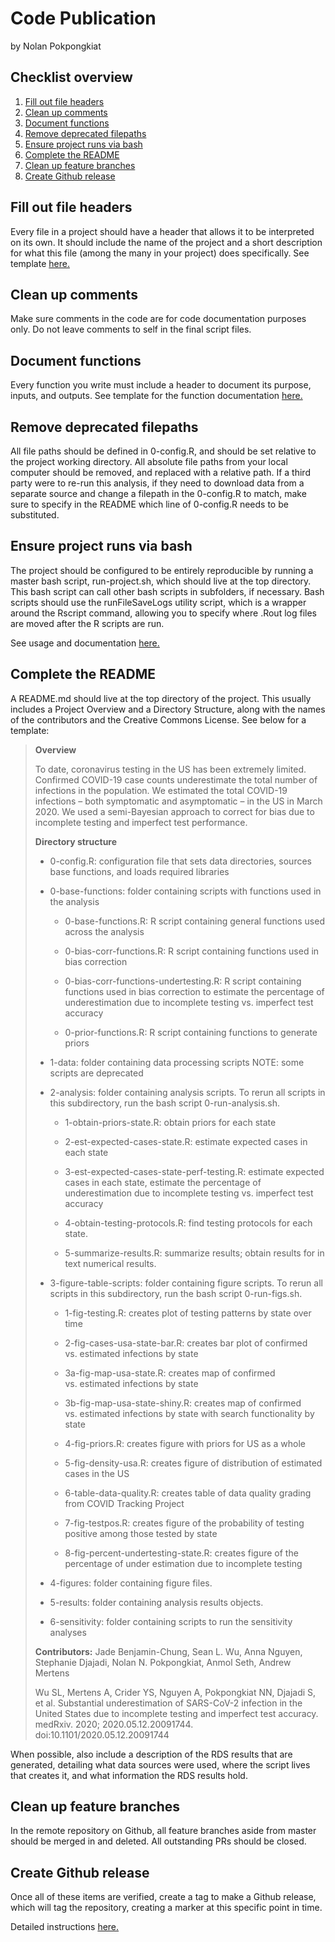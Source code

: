 # Code Publication

by Nolan Pokpongkiat

## Checklist overview

1. [Fill out file headers](#fill-out-file-headers)
2. [Clean up comments](#clean-up-comments)
3. [Document functions](#document-functions)
4. [Remove deprecated filepaths](#remove-deprecated-filepaths)
5. [Ensure project runs via bash](#ensure-project-runs-via-bash)
6. [Complete the README](#complete-the-readme)
7. [Clean up feature branches](#clean-up-feature-branches)
8. [Create Github release](#create-github-release)

## Fill out file headers

Every file in a project should have a header that allows it to be interpreted on its own. It should include the name of the project and a short description for what this file (among the many in your project) does specifically. See template [here.](https://jadebc.github.io/lab-manual/coding-practices.html#file-headers)

## Clean up comments

Make sure comments in the code are for code documentation purposes only. Do not leave comments to self in the final script files.

## Document functions

Every function you write must include a header to document its purpose, inputs, and outputs. See template for the function documentation [here.](https://jadebc.github.io/lab-manual/coding-practices.html#function-documentation) 

## Remove deprecated filepaths

All file paths should be defined in 0-config.R, and should be set relative to the project working directory. All absolute file paths from your local computer should be removed, and replaced with a relative path. If a third party were to re-run this analysis, if they need to download data from a separate source and change a filepath in the 0-config.R to match, make sure to specify in the README which line of 0-config.R needs to be substituted.

## Ensure project runs via bash

The project should be configured to be entirely reproducible by running a master bash script, run-project.sh, which should live at the top directory. This bash script can call other bash scripts in subfolders, if necessary. Bash scripts should use the runFileSaveLogs utility script, which is a wrapper around the Rscript command, allowing you to specify where .Rout log files are moved after the R scripts are run.

See usage and documentation [here.](https://jadebc.github.io/lab-manual/unix.html#example-code-for-runfilesavelogs)

## Complete the README

A README.md should live at the top directory of the project. This usually includes a Project Overview and a Directory Structure, along with the names of the contributors and the Creative Commons License. See below for a template:

> **Overview**
>
>To date, coronavirus testing in the US has been extremely limited. Confirmed COVID-19 case counts underestimate the total number of infections in the population. We estimated the total COVID-19 infections – both symptomatic and asymptomatic – in the US in March 2020. We used a semi-Bayesian approach to correct for bias due to incomplete testing and imperfect test performance.
>
>
> **Directory structure**
>
> * 0-config.R: configuration file that sets data directories, sources base functions, and loads required libraries
>
> * 0-base-functions: folder containing scripts with functions used in the analysis
>
>     * 0-base-functions.R: R script containing general functions used across the analysis
>
>     * 0-bias-corr-functions.R: R script containing functions used in bias correction
>
>     * 0-bias-corr-functions-undertesting.R: R script containing functions used in bias correction to estimate the percentage of underestimation due to incomplete testing vs. imperfect test accuracy
>
>     * 0-prior-functions.R: R script containing functions to generate priors
>
> * 1-data: folder containing data processing scripts NOTE: some scripts are deprecated
>
> * 2-analysis: folder containing analysis scripts. To rerun all scripts in this subdirectory, run the bash script 0-run-analysis.sh.
>
>
>     * 1-obtain-priors-state.R: obtain priors for each state
>
>     * 2-est-expected-cases-state.R: estimate expected cases in each state
>
>     * 3-est-expected-cases-state-perf-testing.R: estimate expected cases in each state, estimate the percentage of underestimation due to incomplete testing vs. imperfect test accuracy
>
>     * 4-obtain-testing-protocols.R: find testing protocols for each state.
>
>     * 5-summarize-results.R: summarize results; obtain results for in text numerical results.
>
> * 3-figure-table-scripts: folder containing figure scripts. To rerun all scripts in this subdirectory, run the bash script 0-run-figs.sh.
>
>
>     * 1-fig-testing.R: creates plot of testing patterns by state over time
>
>     * 2-fig-cases-usa-state-bar.R: creates bar plot of confirmed vs. estimated infections by state
>
>     * 3a-fig-map-usa-state.R: creates map of confirmed vs. estimated infections by state
>
>     * 3b-fig-map-usa-state-shiny.R: creates map of confirmed vs. estimated infections by state with search functionality by state
>
>     * 4-fig-priors.R: creates figure with priors for US as a whole
>
>     * 5-fig-density-usa.R: creates figure of distribution of estimated cases in the US
>
>     * 6-table-data-quality.R: creates table of data quality grading from COVID Tracking Project
>
>     * 7-fig-testpos.R: creates figure of the probability of testing positive among those tested by state
>
>     * 8-fig-percent-undertesting-state.R: creates figure of the percentage of under estimation due to incomplete testing
>
>
> * 4-figures: folder containing figure files.
>
>
> * 5-results: folder containing analysis results objects.
>
>
> * 6-sensitivity: folder containing scripts to run the sensitivity analyses
>
>**Contributors:** Jade Benjamin-Chung, Sean L. Wu, Anna Nguyen, Stephanie Djajadi, Nolan N. Pokpongkiat, Anmol Seth, Andrew Mertens
>
>Wu SL, Mertens A, Crider YS, Nguyen A, Pokpongkiat NN, Djajadi S, et al. Substantial underestimation of SARS-CoV-2 infection in the United States due to incomplete testing and imperfect test accuracy. medRxiv. 2020; 2020.05.12.20091744. doi:10.1101/2020.05.12.20091744

When possible, also include a description of the RDS results that are generated, detailing what data sources were used, where the script lives that creates it, and what information the RDS results hold.

## Clean up feature branches

In the remote repository on Github, all feature branches aside from master should be merged in and deleted. All outstanding PRs should be closed.

## Create Github release

Once all of these items are verified, create a tag to make a Github release, which will tag the repository, creating a marker at this specific point in time. 

Detailed instructions [here.](https://docs.github.com/en/enterprise/2.13/user/articles/creating-releases)

